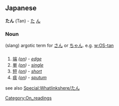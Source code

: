 == Japanese ==
'''たん''' (Tan) - [[た]] [[ん]]

=== Noun ===
(slang) argotic term for [[さん]] or [[ちゃん]]. e.g. [[w:OS-tan]]

=== {{Furigana}} ===
# [[端]] ''([[:Category:On_readings|on]])'' - ''[[edge]]''
# [[単]] ''([[:Category:On_readings|on]])'' - ''[[single]]''
# [[短]] ''([[:Category:On_readings|on]])'' - ''[[short]]''
# [[痰]] ''([[:Category:On_readings|on]])'' - ''[[sputum]]''
{{onstub}}

see also [[Special:Whatlinkshere/たん]]
[[Category:On_readings]]